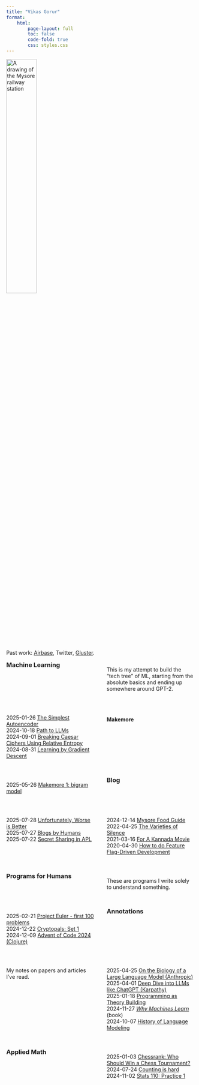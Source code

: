 ```yaml
---
title: "Vikas Gorur"
format:
    html:
        page-layout: full
        toc: false
        code-fold: true
        css: styles.css
---
```


<style>
#quarto-content {
    width: 100%;
    margin: 0 auto;
}

h3 {
    margin-top: 0;
}

.content-grid {
    display: grid;
    grid-template-columns: repeat(2, 1fr);
    gap: 2rem;
}

@media (max-width: 768px) {
    .content-grid {
        grid-template-columns: 1fr;
    }
}
</style>

<img src="mysore.jpeg" alt="A drawing of the Mysore railway station" width="40%"/>

Past work: [Airbase](https://www.airbase.com/), Twitter, [Gluster](https://www.gluster.org).

<div class="content-grid">

### Machine Learning

This is my attempt to build the "tech tree" of ML, starting from the absolute basics and ending up somewhere around GPT-2.

<span class="pub-date">2025-01-26</span> [The Simplest Autoencoder](posts/simplest-autoencoder.qmd) \
<span class="pub-date">2024-10-18</span> [Path to LLMs](posts/path-to-llms.qmd) \
<span class="pub-date">2024-09-01</span> [Breaking Caesar Ciphers Using Relative Entropy](posts/breaking-caesar-cipher.qmd) \
<span class="pub-date">2024-08-31</span> [Learning by Gradient Descent](posts/learning-by-gradient-descent.qmd)

#### Makemore

<span class="pub-date">2025-05-26</span> [Makemore 1: bigram model](posts/makemore-1.qmd)

### Blog
<span class="pub-date">2025-07-28</span> [Unfortunately, Worse is Better](posts/worse-is-better.qmd) \
<span class="pub-date">2025-07-27</span> [Blogs by Humans](posts/blogs-by-humans.qmd) \
<span class="pub-date">2025-07-22</span> [Secret Sharing in APL](posts/secret-sharing-in-apl.qmd) \

<span class="pub-date">2024-12-14</span> [Mysore Food Guide](posts/mysore-food-guide.qmd) \
<span class="pub-date">2022-04-25</span> [The Varieties of Silence](posts/varieties-of-silence.qmd) \
<span class="pub-date">2021-03-16</span> [For A Kannada Movie](posts/for-a-kannada-movie.qmd) \
<span class="pub-date">2020-04-30</span> [How to do Feature Flag-Driven Development](posts/feature-flags.qmd)


### Programs for Humans

These are programs I write solely to understand something.

<span class="pub-date">2025-02-21</span> [Project Euler - first 100 problems](programs-for-humans/project-euler.qmd)</span> \
<span class="pub-date">2024-12-22</span> [Cryptopals: Set 1](programs-for-humans/cryptopals-set1.qmd)</span> \
<span class="pub-date">2024-12-09</span> [Advent of Code 2024 (Clojure)](programs-for-humans/advent-of-code-2024.qmd)


### Annotations

My notes on papers and articles I've read.

<span class="pub-date">2025-04-25</span> [On the Biology of a Large Language Model (Anthropic)](annotations/biology-of-llm.qmd) \
<span class="pub-date">2025-04-01</span> [Deep Dive into LLMs like ChatGPT (Karpathy)](annotations/deep-dive-into-llms.qmd) \
<span class="pub-date">2025-01-18</span> [Programming as Theory Building](annotations/programming-as-theory-building.qmd) \
<span class="pub-date">2024-11-27</span> [_Why Machines Learn_](annotations/why-machines-learn.qmd) (book) \
<span class="pub-date">2024-10-07</span> [History of Language Modeling](annotations/history-of-language-models.qmd)

### Applied Math

<span class="pub-date">2025-01-03</span> [Chessrank: Who Should Win a Chess Tournament?](posts/chessrank.qmd) \
<span class="pub-date">2024-07-24</span> [Counting is hard](posts/counting-is-hard.qmd) \
<span class="pub-date">2024-11-02</span> [Stats 110: Practice 1](exercises/stats110-practice1.qmd)

</div>
